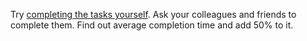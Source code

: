 <Cut title="What is the right time limit for the task completion?">

Try [completing the tasks yourself](/docs/guide/self-labeling). Ask your colleagues and friends to complete them. Find out average completion time and add 50% to it.

</Cut>
